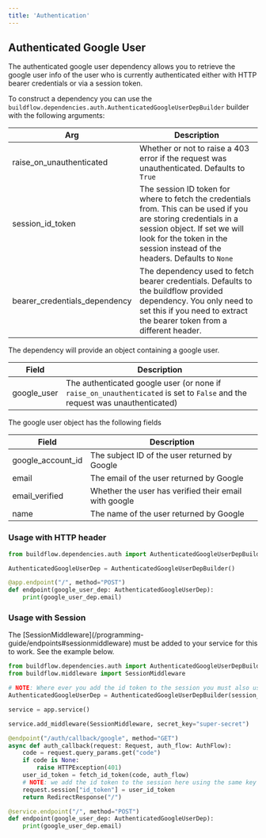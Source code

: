 ```yaml
---
title: 'Authentication'
---
```


## Authenticated Google User

The authenticated google user dependency allows you to retrieve the google user info of the user who is 
currently authenticated either with HTTP bearer credentials or via a session token.

To construct a dependency you can use the `buildflow.dependencies.auth.AuthenticatedGoogleUserDepBuilder` builder with the following arguments:

| Arg                          | Description                                                                                                                                                                 |
|------------------------------|-----------------------------------------------------------------------------------------------------------------------------------------------------------------------------|
| raise_on_unauthenticated     | Whether or not to raise a 403 error if the request was unauthenticated. Defaults to `True`                                                                                                                                                   |
| session_id_token             | The session ID token for where to fetch the credentials from. This can be used if you are storing credentials in a session object. If set we will look for the token in the session instead of the headers. Defaults to `None` |
| bearer_credentials_dependency| The dependency used to fetch bearer credentials. Defaults to the buildflow provided dependency. You only need to set this if you need to extract the bearer token from a different header.                                                                                                          |


The dependency will provide an object containing a google user.


| Field           | Description                                                                                                                                                                 |
|-----------------|-----------------------------------------------------------------------------------------------------------------------------------------------------------------------------|
| google_user     | The authenticated google user (or none if `raise_on_unauthenticated` is set to `False` and the request was unauthenticated)                                                                                   |

The google user object has the following fields

| Field                 | Description                                                                                                                                                                 |
|-----------------------|-----------------------------------------------------------------------------------------------------------------------------------------------------------------------------|
| google_account_id     | The subject ID of the user returned by Google                                                                                   |
| email     | The email of the user returned by Google                                                                                   |
| email_verified     | Whether the user has verified their email with google                                                                                   |
| name     | The name of the user returned by Google                                                                                |


### Usage with HTTP header

```python
from buildflow.dependencies.auth import AuthenticatedGoogleUserDepBuilder

AuthenticatedGoogleUserDep = AuthenticatedGoogleUserDepBuilder()

@app.endpoint("/", method="POST")
def endpoint(google_user_dep: AuthenticatedGoogleUserDep):
    print(google_user_dep.email)
```

### Usage with Session

<Note>
    The [SessionMiddleware](/programming-guide/endpoints#sessionmiddleware) must be added to your service for this to work. See the example below.
</Note>

```python
from buildflow.dependencies.auth import AuthenticatedGoogleUserDepBuilder
from buildflow.middleware import SessionMiddleware

# NOTE: Where ever you add the id token to the session you must also use the same key here
AuthenticatedGoogleUserDep = AuthenticatedGoogleUserDepBuilder(session_id_token="id_token")

service = app.service()

service.add_middleware(SessionMiddleware, secret_key="super-secret")

@endpoint("/auth/callback/google", method="GET")
async def auth_callback(request: Request, auth_flow: AuthFlow):
    code = request.query_params.get("code")
    if code is None:
        raise HTTPException(401)
    user_id_token = fetch_id_token(code, auth_flow)
    # NOTE: we add the id token to the session here using the same key as above for our dependency
    request.session["id_token"] = user_id_token
    return RedirectResponse("/")

@service.endpoint("/", method="POST")
def endpoint(google_user_dep: AuthenticatedGoogleUserDep):
    print(google_user_dep.email)
```


